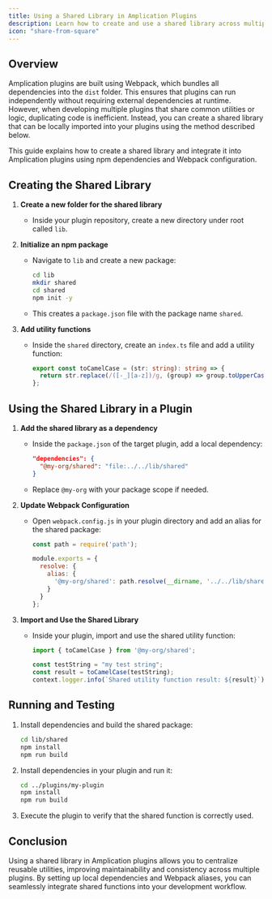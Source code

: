```yaml
---
title: Using a Shared Library in Amplication Plugins
description: Learn how to create and use a shared library across multiple Amplication plugins using npm and Webpack configuration.
icon: "share-from-square"
---
```


## Overview

Amplication plugins are built using Webpack, which bundles all dependencies into the `dist` folder. This ensures that plugins can run independently without requiring external dependencies at runtime. However, when developing multiple plugins that share common utilities or logic, duplicating code is inefficient. Instead, you can create a shared library that can be locally imported into your plugins using the method described below.

This guide explains how to create a shared library and integrate it into Amplication plugins using npm dependencies and Webpack configuration.

## Creating the Shared Library

1. **Create a new folder for the shared library**
   - Inside your plugin repository, create a new directory under root called `lib`.
   
2. **Initialize an npm package**
   - Navigate to `lib` and create a new package:
     ```sh
     cd lib
     mkdir shared
     cd shared
     npm init -y
     ```
   - This creates a `package.json` file with the package name `shared`.

3. **Add utility functions**
   - Inside the `shared` directory, create an `index.ts` file and add a utility function:
     ```ts
     export const toCamelCase = (str: string): string => {
       return str.replace(/([-_][a-z])/g, (group) => group.toUpperCase().replace('-', '').replace('_', ''));
     };
     ```

## Using the Shared Library in a Plugin

1. **Add the shared library as a dependency**
   - Inside the `package.json` of the target plugin, add a local dependency:
     ```json
     "dependencies": {
       "@my-org/shared": "file:../../lib/shared"
     }
     ```
   - Replace `@my-org` with your package scope if needed.
   
2. **Update Webpack Configuration**
   - Open `webpack.config.js` in your plugin directory and add an alias for the shared package:
     ```js
     const path = require('path');
     
     module.exports = {
       resolve: {
         alias: {
           '@my-org/shared': path.resolve(__dirname, '../../lib/shared')
         }
       }
     };
     ```

3. **Import and Use the Shared Library**
   - Inside your plugin, import and use the shared utility function:
     ```ts
     import { toCamelCase } from '@my-org/shared';
     
     const testString = "my test string";
     const result = toCamelCase(testString);
     context.logger.info(`Shared utility function result: ${result}`);
     ```

## Running and Testing

1. Install dependencies and build the shared package:
   ```sh
   cd lib/shared
   npm install
   npm run build
   ```
2. Install dependencies in your plugin and run it:
   ```sh
   cd ../plugins/my-plugin
   npm install
   npm run build
   ```
3. Execute the plugin to verify that the shared function is correctly used.

## Conclusion

Using a shared library in Amplication plugins allows you to centralize reusable utilities, improving maintainability and consistency across multiple plugins. By setting up local dependencies and Webpack aliases, you can seamlessly integrate shared functions into your development workflow.

